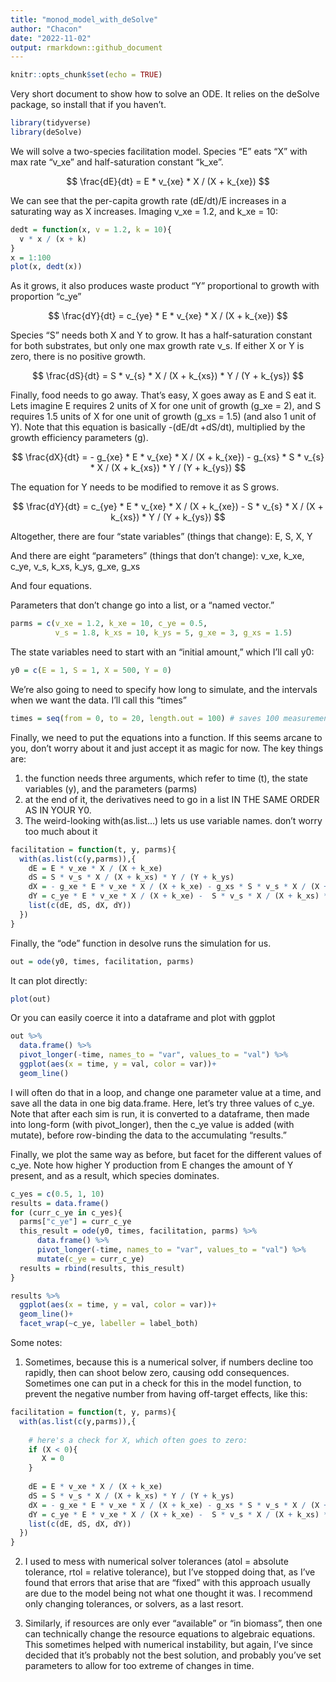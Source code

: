 ```yaml
---
title: "monod_model_with_deSolve"
author: "Chacon"
date: "2022-11-02"
output: rmarkdown::github_document
---
```


```r
knitr::opts_chunk$set(echo = TRUE)
```

Very short document to show how to solve an ODE. It relies on the deSolve package,
so install that if you haven't.

```r
library(tidyverse)
library(deSolve)
```

We will solve a two-species facilitation model. Species "E" eats "X" with max rate "v_xe" and half-saturation constant "k_xe".

$$
\frac{dE}{dt} = E * v_{xe} * X / (X + k_{xe})
$$

We can see that the per-capita growth rate (dE/dt)/E increases in a saturating way as X increases. Imaging v_xe = 1.2, and k_xe =  10:

```r
dedt = function(x, v = 1.2, k = 10){
  v * x / (x + k)
}
x = 1:100
plot(x, dedt(x))

```

As it grows, it also produces waste product "Y" proportional to growth with proportion "c_ye"

$$
\frac{dY}{dt} = c_{ye} * E * v_{xe} * X / (X + k_{xe})
$$

Species "S" needs both X and Y to grow. It has a half-saturation constant for both substrates, but only one max growth rate v_s. If either X or Y is zero, there is no positive growth. 

$$
\frac{dS}{dt} = S * v_{s} * X / (X + k_{xs}) * Y / (Y + k_{ys})
$$

Finally, food needs to go away. That's easy, X goes away as E and S eat it. Lets imagine E requires 2 units of X for one unit of growth (g_xe = 2), and S requires 1.5 units of X for one unit of growth (g_xs = 1.5) (and also 1 unit of Y). Note that this equation is basically -(dE/dt +dS/dt), multiplied by the growth efficiency parameters (g). 

$$
\frac{dX}{dt} = - g_{xe} * E * v_{xe} * X / (X + k_{xe}) - g_{xs} * S * v_{s} * X / (X + k_{xs}) * Y / (Y + k_{ys})
$$

The equation for Y needs to be modified to remove it as S grows.

$$
\frac{dY}{dt} = c_{ye} * E * v_{xe} * X / (X + k_{xe}) - S * v_{s} * X / (X + k_{xs}) * Y / (Y + k_{ys})
$$

Altogether, there are four "state variables" (things that change): E, S, X, Y

And there are eight "parameters" (things that don't change): v_xe, k_xe, c_ye, v_s, k_xs, k_ys, g_xe, g_xs

And four equations.

Parameters that don't change go into a list, or a "named vector."

```r
parms = c(v_xe = 1.2, k_xe = 10, c_ye = 0.5,
          v_s = 1.8, k_xs = 10, k_ys = 5, g_xe = 3, g_xs = 1.5)
```

The state variables need to start with an "initial amount," which I'll call y0:
```r
y0 = c(E = 1, S = 1, X = 500, Y = 0)
```

We're also going to need to specify how long to simulate, and the intervals when we want the data. I'll call this "times"
```r
times = seq(from = 0, to = 20, length.out = 100) # saves 100 measurements
```

Finally, we need to put the equations into a function. If this seems arcane to you, don't worry about it and just accept it as magic for now. The key things are:

1. the function needs three arguments, which refer to time (t), the state variables (y), and the parameters (parms)
2. at the end of it, the derivatives need to go in a list IN THE SAME ORDER AS IN YOUR Y0.
3. The weird-looking with(as.list...) lets us use variable names. don't worry too much about it

```r

facilitation = function(t, y, parms){
  with(as.list(c(y,parms)),{
    dE = E * v_xe * X / (X + k_xe)
    dS = S * v_s * X / (X + k_xs) * Y / (Y + k_ys)
    dX = - g_xe * E * v_xe * X / (X + k_xe) - g_xs * S * v_s * X / (X + k_xs) * Y / (Y + k_ys)
    dY = c_ye * E * v_xe * X / (X + k_xe) -  S * v_s * X / (X + k_xs) * Y / (Y + k_ys)
    list(c(dE, dS, dX, dY))
  })
}
```

Finally, the "ode" function in desolve runs the simulation for us.

```r

out = ode(y0, times, facilitation, parms)

```

It can plot directly:

```r
plot(out)
```

Or you can easily coerce it into a dataframe and plot with ggplot

```r

out %>%
  data.frame() %>%
  pivot_longer(-time, names_to = "var", values_to = "val") %>%
  ggplot(aes(x = time, y = val, color = var))+
  geom_line()

```

I will often do that in a loop, and change one parameter value at a time, and save all the data in one big data.frame. Here, let's try three values of c_ye. Note that after each sim is run, it is converted to a dataframe, then made into long-form (with pivot_longer), then the c_ye value is added (with mutate), before row-binding the data to the accumulating "results."

Finally, we plot the same way as before, but facet for the different values of c_ye. Note how higher Y production from E changes the amount of Y present, and as a result, which species dominates.

```r
c_yes = c(0.5, 1, 10)
results = data.frame()
for (curr_c_ye in c_yes){
  parms["c_ye"] = curr_c_ye
  this_result = ode(y0, times, facilitation, parms) %>%
      data.frame() %>%
      pivot_longer(-time, names_to = "var", values_to = "val") %>%
      mutate(c_ye = curr_c_ye)
  results = rbind(results, this_result)
}

results %>%
  ggplot(aes(x = time, y = val, color = var))+
  geom_line()+
  facet_wrap(~c_ye, labeller = label_both)
```

Some notes:

1. Sometimes, because this is a numerical solver, if numbers decline too rapidly, then can shoot below zero, causing odd consequences. Sometimes one can put in a check for this in the model function, to prevent the negative number from having off-target effects, like this:


```r

facilitation = function(t, y, parms){
  with(as.list(c(y,parms)),{
    
    # here's a check for X, which often goes to zero:
    if (X < 0){
       X = 0
    }
    
    dE = E * v_xe * X / (X + k_xe)
    dS = S * v_s * X / (X + k_xs) * Y / (Y + k_ys)
    dX = - g_xe * E * v_xe * X / (X + k_xe) - g_xs * S * v_s * X / (X + k_xs) * Y / (Y + k_ys)
    dY = c_ye * E * v_xe * X / (X + k_xe) -  S * v_s * X / (X + k_xs) * Y / (Y + k_ys)
    list(c(dE, dS, dX, dY))
  })
}
```

2. I used to mess with numerical solver tolerances (atol = absolute tolerance, rtol = relative tolerance), but I've stopped doing that, as I've found that errors that arise that are "fixed" with this approach usually are due to the model being not what one thought it was. I recommend only changing tolerances, or solvers, as a last resort. 

3. Similarly, if resources are only ever "available" or "in biomass", then one can technically change the resource equations to algebraic equations. This sometimes helped with numerical instability, but again, I've since decided that it's probably not the best solution, and probably you've set parameters to allow for too extreme of changes in time. 